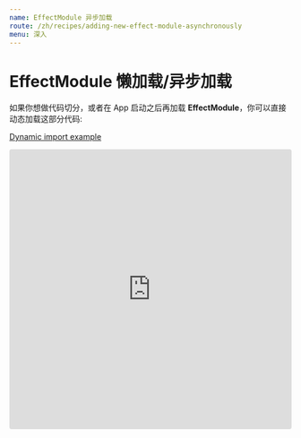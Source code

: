 ```yaml
---
name: EffectModule 异步加载
route: /zh/recipes/adding-new-effect-module-asynchronously
menu: 深入
---
```


# **EffectModule** 懒加载/异步加载
如果你想做代码切分，或者在 App 启动之后再加载 **EffectModule**，你可以直接动态加载这部分代码:

[Dynamic import example](https://codesandbox.io/s/sigi-dynamic-import-l9uks)

<iframe
  src="https://codesandbox.io/embed/sigi-dynamic-import-l9uks?fontsize=14&hidenavigation=1&module=%2Fsrc%2Findex.tsx&theme=dark"
  style="width:100%; height:500px; border:0; border-radius: 4px; overflow:hidden;"
  title="sigi-dynamic-import-l9uks"
  allow="geolocation; microphone; camera; midi; vr; accelerometer; gyroscope; payment; ambient-light-sensor; encrypted-media; usb"
  sandbox="allow-modals allow-forms allow-popups allow-scripts allow-same-origin"
></iframe>
